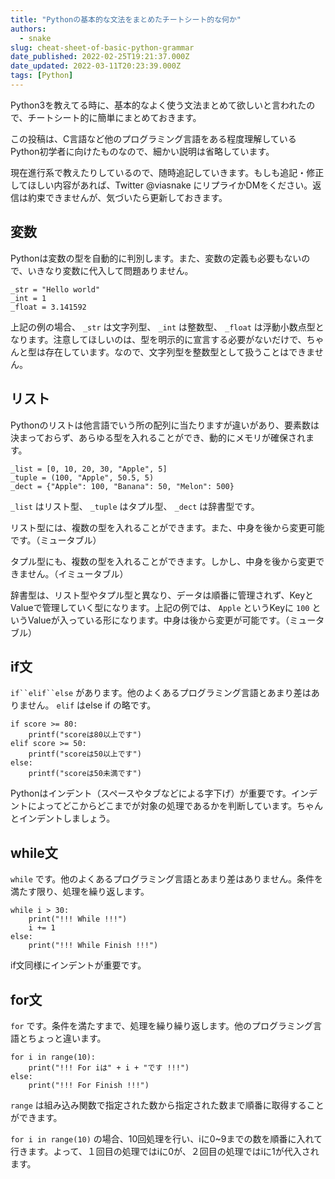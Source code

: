 ```yaml
---
title: "Pythonの基本的な文法をまとめたチートシート的な何か"
authors:
  - snake
slug: cheat-sheet-of-basic-python-grammar
date_published: 2022-02-25T19:21:37.000Z
date_updated: 2022-03-11T20:23:39.000Z
tags: [Python]
---
```


Python3を教えてる時に、基本的なよく使う文法まとめて欲しいと言われたので、チートシート的に簡単にまとめておきます。

この投稿は、C言語など他のプログラミング言語をある程度理解しているPython初学者に向けたものなので、細かい説明は省略しています。

現在進行系で教えたりしているので、随時追記していきます。もしも追記・修正してほしい内容があれば、Twitter @viasnake にリプライかDMをください。返信は約束できませんが、気づいたら更新しておきます。

## 変数

Pythonは変数の型を自動的に判別します。また、変数の定義も必要もないので、いきなり変数に代入して問題ありません。

    _str = "Hello world"
    _int = 1
    _float = 3.141592

上記の例の場合、 `_str` は文字列型、 `_int` は整数型、 `_float` は浮動小数点型となります。注意してほしいのは、型を明示的に宣言する必要がないだけで、ちゃんと型は存在しています。なので、文字列型を整数型として扱うことはできません。

## リスト

Pythonのリストは他言語でいう所の配列に当たりますが違いがあり、要素数は決まっておらず、あらゆる型を入れることができ、動的にメモリが確保されます。

    _list = [0, 10, 20, 30, "Apple", 5]
    _tuple = (100, "Apple", 50.5, 5)
    _dect = {"Apple": 100, "Banana": 50, "Melon": 500}
    

`_list` はリスト型、 `_tuple` はタプル型、 `_dect` は辞書型です。

リスト型には、複数の型を入れることができます。また、中身を後から変更可能です。（ミュータブル）

タプル型にも、複数の型を入れることができます。しかし、中身を後から変更できません。（イミュータブル）

辞書型は、リスト型やタプル型と異なり、データは順番に管理されず、KeyとValueで管理していく型になります。上記の例では、 `Apple` というKeyに `100` というValueが入っている形になります。中身は後から変更が可能です。（ミュータブル）

## if文

`if``elif``else` があります。他のよくあるプログラミング言語とあまり差はありません。 `elif` はelse if の略です。

    if score >= 80:
    	printf("scoreは80以上です")
    elif score >= 50:
    	printf("scoreは50以上です")
    else:
    	printf("scoreは50未満です")

Pythonはインデント（スペースやタブなどによる字下げ）が重要です。インデントによってどこからどこまでが対象の処理であるかを判断しています。ちゃんとインデントしましょう。

## while文

`while` です。他のよくあるプログラミング言語とあまり差はありません。条件を満たす限り、処理を繰り返します。

    while i > 30:
    	print("!!! While !!!")
    	i += 1
    else:
    	print("!!! While Finish !!!")
    

if文同様にインデントが重要です。

## for文

`for` です。条件を満たすまで、処理を繰り繰り返します。他のプログラミング言語とちょっと違います。

    for i in range(10):
    	print("!!! For iは" + i + "です !!!")
    else:
    	print("!!! For Finish !!!")
    

`range` は組み込み関数で指定された数から指定された数まで順番に取得することができます。

`for i in range(10)` の場合、10回処理を行い、iに0~9までの数を順番に入れて行きます。よって、１回目の処理ではiに0が、２回目の処理ではiに1が代入されます。

